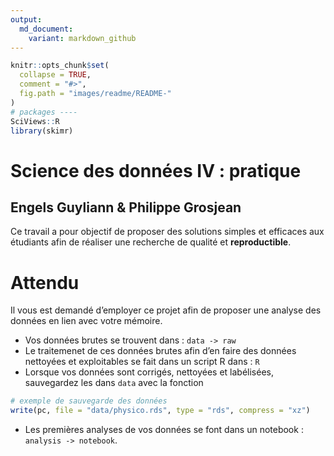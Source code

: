 ```yaml
---
output:
  md_document:
    variant: markdown_github
---
```


<!-- README.md is generated from README.Rmd. Please edit that file -->

```r
knitr::opts_chunk$set(
  collapse = TRUE,
  comment = "#>",
  fig.path = "images/readme/README-"
)
# packages ----
SciViews::R
library(skimr)
```

# Science des données IV : pratique
## Engels Guyliann & Philippe Grosjean

Ce travail a pour objectif de proposer des solutions simples et efficaces aux étudiants afin de réaliser une recherche de qualité et **reproductible**.

# Attendu

Il vous est demandé d'employer ce projet afin de proposer une analyse des données en lien avec votre mémoire. 

- Vos données brutes se trouvent dans : `data -> raw`
- Le traitemenet de ces données brutes afin d'en faire des données nettoyées et exploitables se fait dans un script R dans : `R`
- Lorsque vos données sont corrigés, nettoyées et labélisées, sauvegardez les dans `data` avec la fonction 
```r
# exemple de sauvegarde des données 
write(pc, file = "data/physico.rds", type = "rds", compress = "xz")
```

- Les premières analyses de vos données se font dans un notebook : `analysis -> notebook`.


